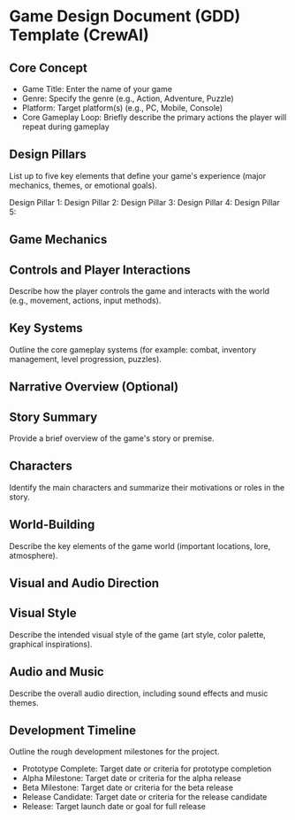 # Game Design Document (GDD) Template (CrewAI)

## Core Concept

- Game Title: Enter the name of your game
- Genre: Specify the genre (e.g., Action, Adventure, Puzzle)
- Platform: Target platform(s) (e.g., PC, Mobile, Console)
- Core Gameplay Loop: Briefly describe the primary actions the player will repeat during gameplay

## Design Pillars

List up to five key elements that define your game's experience (major mechanics, themes, or emotional goals).

Design Pillar 1:
Design Pillar 2:
Design Pillar 3:
Design Pillar 4:
Design Pillar 5:

## Game Mechanics

## Controls and Player Interactions

Describe how the player controls the game and interacts with the world (e.g., movement, actions, input methods).

## Key Systems

Outline the core gameplay systems (for example: combat, inventory management, level progression, puzzles).

## Narrative Overview (Optional)

## Story Summary

Provide a brief overview of the game's story or premise.

## Characters

Identify the main characters and summarize their motivations or roles in the story.

## World-Building

Describe the key elements of the game world (important locations, lore, atmosphere).

## Visual and Audio Direction

## Visual Style

Describe the intended visual style of the game (art style, color palette, graphical inspirations).

## Audio and Music

Describe the overall audio direction, including sound effects and music themes.

## Development Timeline

Outline the rough development milestones for the project.

- Prototype Complete: Target date or criteria for prototype completion
- Alpha Milestone: Target date or criteria for the alpha release
- Beta Milestone: Target date or criteria for the beta release
- Release Candidate: Target date or criteria for the release candidate
- Release: Target launch date or goal for full release

